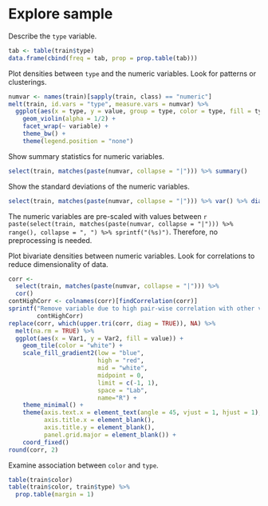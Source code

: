 # Explore sample

Describe the `type` variable.

```r
tab <- table(train$type)
data.frame(cbind(freq = tab, prop = prop.table(tab)))
```

Plot densities between `type` and the numeric variables.
Look for patterns or clusterings.

```r
numvar <- names(train)[sapply(train, class) == "numeric"]
melt(train, id.vars = "type", measure.vars = numvar) %>%
  ggplot(aes(x = type, y = value, group = type, color = type, fill = type)) +
    geom_violin(alpha = 1/2) +
    facet_wrap(~ variable) +
    theme_bw() +
    theme(legend.position = "none")
```

Show summary statistics for numeric variables.

```r
select(train, matches(paste(numvar, collapse = "|"))) %>% summary()
```

Show the standard deviations of the numeric variables.

```r
select(train, matches(paste(numvar, collapse = "|"))) %>% var() %>% diag() %>% sqrt()
```

The numeric variables are pre-scaled with values between `r paste(select(train, matches(paste(numvar, collapse = "|"))) %>% range(), collapse = ", ") %>% sprintf("(%s)")`.
Therefore, no preprocessing is needed.

Plot bivariate densities between numeric variables.
Look for correlations to reduce dimensionality of data.

```r
corr <-
  select(train, matches(paste(numvar, collapse = "|"))) %>%
  cor()
contHighCorr <- colnames(corr)[findCorrelation(corr)]
sprintf("Remove variable due to high pair-wise correlation with other variables: %s",
        contHighCorr)
replace(corr, which(upper.tri(corr, diag = TRUE)), NA) %>%
  melt(na.rm = TRUE) %>%
  ggplot(aes(x = Var1, y = Var2, fill = value)) + 
    geom_tile(color = "white") +
    scale_fill_gradient2(low = "blue",
                         high = "red",
                         mid = "white",
                         midpoint = 0,
                         limit = c(-1, 1),
                         space = "Lab",
                         name="R") +
    theme_minimal() +
    theme(axis.text.x = element_text(angle = 45, vjust = 1, hjust = 1),
          axis.title.x = element_blank(),
          axis.title.y = element_blank(),
          panel.grid.major = element_blank()) +
    coord_fixed()
round(corr, 2)
```

Examine association between `color` and `type`.

```r
table(train$color)
table(train$color, train$type) %>%
  prop.table(margin = 1)
```

